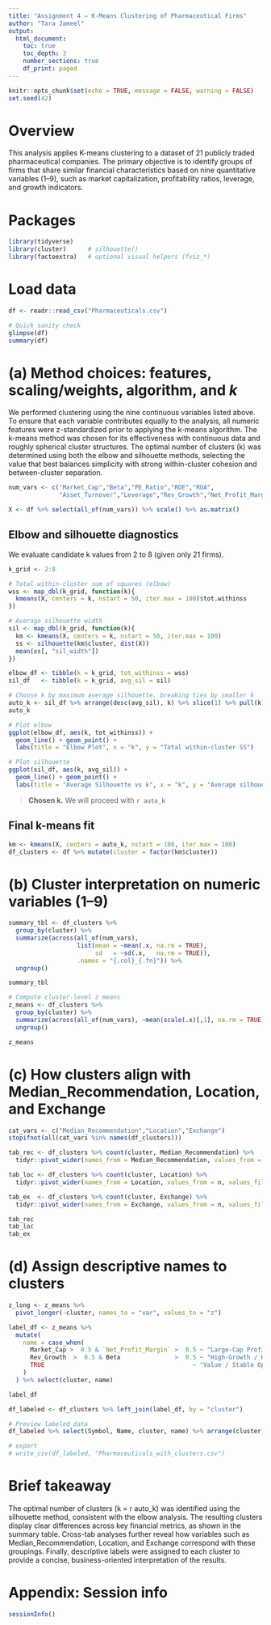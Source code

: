 ```yaml
---
title: "Assignment 4 — K-Means Clustering of Pharmaceutical Firms"
author: "Tara Jameel"
output:
  html_document:
    toc: true
    toc_depth: 3
    number_sections: true
    df_print: paged
---
```


```r
knitr::opts_chunk$set(echo = TRUE, message = FALSE, warning = FALSE)
set.seed(42)
```

# Overview
This analysis applies K-means clustering to a dataset of 21 publicly traded pharmaceutical companies. The primary objective is to identify groups of firms that share similar financial characteristics based on nine quantitative variables (1–9), such as market capitalization, profitability ratios, leverage, and growth indicators.


# Packages

```r
library(tidyverse)
library(cluster)      # silhouette()
library(factoextra)   # optional visual helpers (fviz_*)
```

# Load data

```r
df <- readr::read_csv("Pharmaceuticals.csv")

# Quick sanity check
glimpse(df)
summary(df)
```

# (a) Method choices: features, scaling/weights, algorithm, and *k*

We performed clustering using the nine continuous variables listed above. To ensure that each variable contributes equally to the analysis, all numeric features were z-standardized prior to applying the k-means algorithm. The k-means method was chosen for its effectiveness with continuous data and roughly spherical cluster structures. The optimal number of clusters (k) was determined using both the elbow and silhouette methods, selecting the value that best balances simplicity with strong within-cluster cohesion and between-cluster separation.

```r
num_vars <- c("Market_Cap","Beta","PE_Ratio","ROE","ROA",
              "Asset_Turnover","Leverage","Rev_Growth","Net_Profit_Margin")

X <- df %>% select(all_of(num_vars)) %>% scale() %>% as.matrix()
```

## Elbow and silhouette diagnostics

We evaluate candidate k values from 2 to 8 (given only 21 firms).

```r
k_grid <- 2:8

# Total within-cluster sum of squares (elbow)
wss <- map_dbl(k_grid, function(k){
  kmeans(X, centers = k, nstart = 50, iter.max = 100)$tot.withinss
})

# Average silhouette width
sil <- map_dbl(k_grid, function(k){
  km <- kmeans(X, centers = k, nstart = 50, iter.max = 100)
  ss <- silhouette(km$cluster, dist(X))
  mean(ss[, "sil_width"])
})

elbow_df <- tibble(k = k_grid, tot_withinss = wss)
sil_df   <- tibble(k = k_grid, avg_sil = sil)

# Choose k by maximum average silhouette, breaking ties by smaller k
auto_k <- sil_df %>% arrange(desc(avg_sil), k) %>% slice(1) %>% pull(k)
auto_k
```

```r
# Plot elbow
ggplot(elbow_df, aes(k, tot_withinss)) +
  geom_line() + geom_point() +
  labs(title = "Elbow Plot", x = "k", y = "Total within-cluster SS")

# Plot silhouette
ggplot(sil_df, aes(k, avg_sil)) +
  geom_line() + geom_point() +
  labs(title = "Average Silhouette vs k", x = "k", y = "Average silhouette width")
```

> **Chosen k.** We will proceed with `r auto_k` 

## Final k-means fit

```r
km <- kmeans(X, centers = auto_k, nstart = 100, iter.max = 100)
df_clusters <- df %>% mutate(cluster = factor(km$cluster))

```

# (b) Cluster interpretation on numeric variables (1–9)

```r
summary_tbl <- df_clusters %>%
  group_by(cluster) %>%
  summarize(across(all_of(num_vars),
                   list(mean = ~mean(.x, na.rm = TRUE),
                        sd   = ~sd(.x,   na.rm = TRUE)),
                   .names = "{.col}_{.fn}")) %>%
  ungroup()

summary_tbl
```


```r
# Compute cluster-level z means 
z_means <- df_clusters %>%
  group_by(cluster) %>%
  summarize(across(all_of(num_vars), ~mean(scale(.x)[,1], na.rm = TRUE))) %>%
  ungroup()

z_means
```


# (c) How clusters align with Median_Recommendation, Location, and Exchange

```r
cat_vars <- c("Median_Recommendation","Location","Exchange")
stopifnot(all(cat_vars %in% names(df_clusters)))

tab_rec <- df_clusters %>% count(cluster, Median_Recommendation) %>%
  tidyr::pivot_wider(names_from = Median_Recommendation, values_from = n, values_fill = 0)

tab_loc <- df_clusters %>% count(cluster, Location) %>%
  tidyr::pivot_wider(names_from = Location, values_from = n, values_fill = 0)

tab_ex  <- df_clusters %>% count(cluster, Exchange) %>%
  tidyr::pivot_wider(names_from = Exchange, values_from = n, values_fill = 0)

tab_rec
tab_loc
tab_ex
```

# (d) Assign descriptive names to clusters


```r
z_long <- z_means %>%
  pivot_longer(-cluster, names_to = "var", values_to = "z")

label_df <- z_means %>%
  mutate(
    name = case_when(
      Market_Cap >  0.5 & `Net_Profit_Margin` >  0.5 ~ "Large-Cap Profit Leaders",
      Rev_Growth  >  0.5 & Beta               >  0.5 ~ "High-Growth / High-Beta",
      TRUE                                         ~ "Value / Stable Operators"
    )
  ) %>% select(cluster, name)

label_df
```


```r
df_labeled <- df_clusters %>% left_join(label_df, by = "cluster")

# Preview labeled data
df_labeled %>% select(Symbol, Name, cluster, name) %>% arrange(cluster)

# export
# write_csv(df_labeled, "Pharmaceuticals_with_clusters.csv")
```

# Brief takeaway

The optimal number of clusters (k = r auto_k) was identified using the silhouette method, consistent with the elbow analysis. The resulting clusters display clear differences across key financial metrics, as shown in the summary table. Cross-tab analyses further reveal how variables such as Median_Recommendation, Location, and Exchange correspond with these groupings. Finally, descriptive labels were assigned to each cluster to provide a concise, business-oriented interpretation of the results.

# Appendix: Session info

```r
sessionInfo()
```
